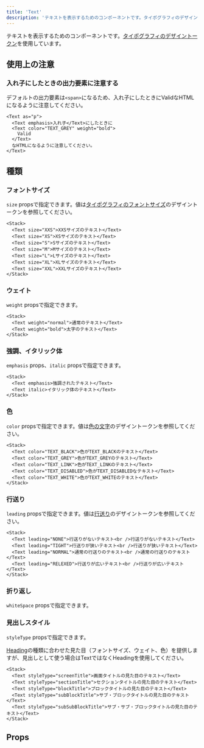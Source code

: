 ```yaml
---
title: 'Text'
description: 'テキストを表示するためのコンポーネントです。タイポグラフィのデザイントークンを使用しています。'
---
```


テキストを表示するためのコンポーネントです。[タイポグラフィのデザイントークン](/products/design-tokens/typography/)を使用しています。

<ComponentStory name="Text" />

## 使用上の注意

### 入れ子にしたときの出力要素に注意する

デフォルトの出力要素は`<span>`になるため、入れ子にしたときにValidなHTMLになるように注意してください。

```tsx editable codeBlock
<Text as="p">
  <Text emphasis>入れ子</Text>にしたときに
  <Text color="TEXT_GREY" weight="bold">
    Valid
  </Text>
  なHTMLになるように注意してください。
</Text>
```

## 種類

### フォントサイズ
`size` propsで指定できます。値は[タイポグラフィのフォントサイズ](/products/design-tokens/typography/#h2-1)のデザイントークンを参照してください。

```tsx editable codeBlock
<Stack>
  <Text size="XXS">XXSサイズのテキスト</Text>
  <Text size="XS">XSサイズのテキスト</Text>
  <Text size="S">Sサイズのテキスト</Text>
  <Text size="M">Mサイズのテキスト</Text>
  <Text size="L">Lサイズのテキスト</Text>
  <Text size="XL">XLサイズのテキスト</Text>
  <Text size="XXL">XXLサイズのテキスト</Text>
</Stack>
```

### ウェイト
`weight` propsで指定できます。

```tsx editable codeBlock
<Stack>
  <Text weight="normal">通常のテキスト</Text>
  <Text weight="bold">太字のテキスト</Text>
</Stack>
```

### 強調、イタリック体
`emphasis` props、`italic` propsで指定できます。

```tsx editable codeBlock
<Stack>
  <Text emphasis>強調されたテキスト</Text>
  <Text italic>イタリック体のテキスト</Text>
</Stack>
```

### 色
`color` propsで指定できます。値は[色の文字](/products/design-tokens/color/#h3-2)のデザイントークンを参照してください。

```tsx editable codeBlock
<Stack>
  <Text color="TEXT_BLACK">色がTEXT_BLACKのテキスト</Text>
  <Text color="TEXT_GREY">色がTEXT_GREYのテキスト</Text>
  <Text color="TEXT_LINK">色がTEXT_LINKのテキスト</Text>
  <Text color="TEXT_DISABLED">色がTEXT_DISABLEDなテキスト</Text>
  <Text color="TEXT_WHITE">色がTEXT_WHITEのテキスト</Text>
</Stack>
```

### 行送り
`leading` propsで指定できます。値は[行送り](/products/design-tokens/leading/)のデザイントークンを参照してください。

```tsx editable codeBlock
<Stack>
  <Text leading="NONE">行送りがないテキスト<br />行送りがないテキスト</Text>
  <Text leading="TIGHT">行送りが狭いテキスト<br />行送りが狭いテキスト</Text>
  <Text leading="NORMAL">通常の行送りのテキスト<br />通常の行送りのテキスト</Text>
  <Text leading="RELEXED">行送りが広いテキスト<br />行送りが広いテキスト</Text>
</Stack>
```

### 折り返し
`whiteSpace` propsで指定できます。


### 見出しスタイル
`styleType` propsで指定できます。

[Heading](/products/components/heading/)の種類に合わせた見た目（フォントサイズ、ウェイト、色）を提供しますが、見出しとして使う場合はTextではなくHeadingを使用してください。

```tsx editable codeBlock
<Stack>
  <Text styleType="screenTitle">画面タイトルの見た目のテキスト</Text>
  <Text styleType="sectionTitle">セクションタイトルの見た目のテキスト</Text>
  <Text styleType="blockTitle">ブロックタイトルの見た目のテキスト</Text>
  <Text styleType="subBlockTitle">サブ・ブロックタイトルの見た目のテキスト</Text>
  <Text styleType="subSubBlockTitle">サブ・サブ・ブロックタイトルの見た目のテキスト</Text>
</Stack>
```



## Props

<ComponentPropsTable name="Text" />


